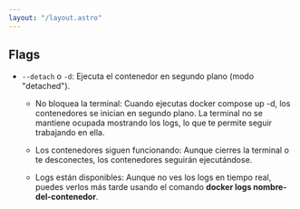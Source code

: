 ```yaml
---
layout: "/layout.astro"
---
```


## Flags

- `--detach` o `-d`: Ejecuta el contenedor en segundo plano (modo "detached").

  - No bloquea la terminal: Cuando ejecutas docker compose up -d, los contenedores se inician en segundo plano. La terminal no se mantiene ocupada mostrando los logs, lo que te permite seguir trabajando en ella.

  - Los contenedores siguen funcionando: Aunque cierres la terminal o te desconectes, los contenedores seguirán ejecutándose.

  - Logs están disponibles: Aunque no ves los logs en tiempo real, puedes verlos más tarde usando el comando **docker logs nombre-del-contenedor**.
